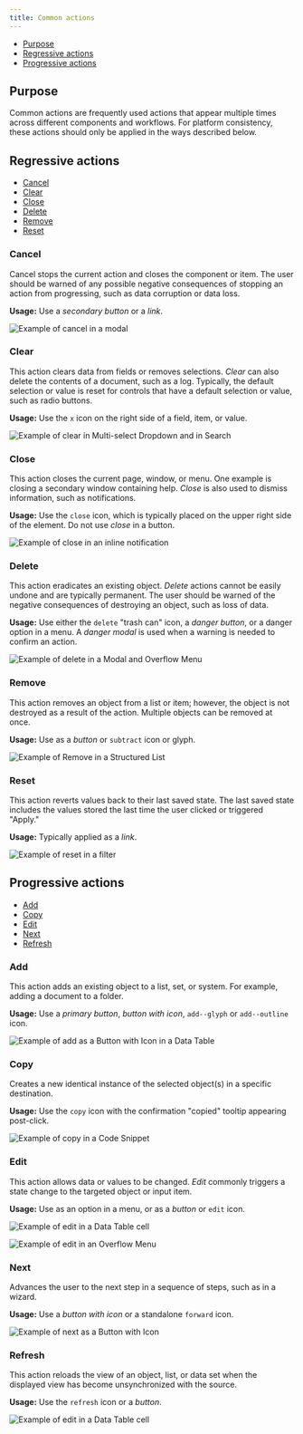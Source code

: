```yaml
---
title: Common actions
---
```


<AnchorLinks>
<ul>
    <li><a href="#purpose">Purpose</a></li>
    <li><a href="#regressive-actions">Regressive actions</a></li>
    <li><a href="#progressive-actions">Progressive actions</a></li>
</ul>
</AnchorLinks>

## Purpose

Common actions are frequently used actions that appear multiple times across different components and workflows. For platform consistency, these actions should only be applied in the ways described below.

## Regressive actions

<AnchorLinks small="true">
<ul>
    <li><a href="#cancel">Cancel</a></li>
    <li><a href="#clear">Clear</a></li>
    <li><a href="#close">Close</a></li>
    <li><a href="#delete">Delete</a></li>
    <li><a href="#remove">Remove</a></li>
    <li><a href="#reset">Reset</a></li>
</ul>
</AnchorLinks>

### Cancel

Cancel stops the current action and closes the component or item. The user should be warned of any possible negative consequences of stopping an action from progressing, such as data corruption or data loss.

**Usage:** Use a _secondary button_ or a _link_.

<ImageComponent cols="8" caption="“Cancel” action as a button.">

![Example of cancel in a modal](images/common-action-1.png)

</ImageComponent>

### Clear

This action clears data from fields or removes selections. _Clear_ can also delete the contents of a document, such as a log. Typically, the default selection or value is reset for controls that have a default selection or value, such as radio buttons.

**Usage:** Use the `x` icon on the right side of a field, item, or value.

<ImageComponent cols="8" caption="“Clear” action in multi-select dropdown and in search.">

![Example of clear in Multi-select Dropdown and in Search](images/common-action-2.png)

</ImageComponent>



### Close

This action closes the current page, window, or menu. One example is closing a secondary window containing help. _Close_ is also used to dismiss information, such as notifications.

**Usage:** Use the `close` icon, which is typically placed on the upper right side of the element. Do not use _close_ in a button.



<ImageComponent cols="8" caption="“Close” action in an inline notification.">

![Example of close in an inline notification](images/common-action-3.png)

</ImageComponent>

### Delete

This action eradicates an existing object. _Delete_ actions cannot be easily undone and are typically permanent. The user should be warned of the negative consequences of destroying an object, such as loss of data.

**Usage:** Use either the `delete` "trash can" icon, a _danger button_, or a danger option in a menu. A _danger modal_ is used when a warning is needed to confirm an action.

<ImageComponent cols="8" caption="“Delete” action in a modal (top) and an overflow menu (bottom).">

![Example of delete in a Modal and Overflow Menu](images/common-action-4.png)

</ImageComponent>


### Remove

This action removes an object from a list or item; however, the object is not destroyed as a result of the action. Multiple objects can be removed at once.

**Usage:** Use as a _button_ or `subtract` icon or glyph.

<ImageComponent cols="8" caption="“Remove” action as an icon.">

![Example of Remove in a Structured List](images/common-action-5.png)

</ImageComponent>


### Reset

This action reverts values back to their last saved state. The last saved state includes the values stored the last time the user clicked or triggered "Apply."

**Usage:** Typically applied as a _link_.

<ImageComponent cols="8" caption="“Reset” action in a filter.">

![Example of reset in a filter](images/common-action-6.png)

</ImageComponent>


## Progressive actions

<AnchorLinks small="true">
<ul>
    <li><a href="#add">Add</a></li>
    <li><a href="#copy">Copy</a></li>
    <li><a href="#edit">Edit</a></li>
    <li><a href="#next">Next</a></li>
    <li><a href="#refresh">Refresh</a></li>
</ul>
</AnchorLinks>

### Add

This action adds an existing object to a list, set, or system. For example, adding a document to a folder.

**Usage:** Use a _primary button_, _button with icon_, `add--glyph` or `add--outline` icon.

<ImageComponent cols="8" caption="“Add” action in a button with icon in a data table.">

![Example of add as a Button with Icon in a Data Table](images/common-action-7.png)

</ImageComponent>



### Copy

Creates a new identical instance of the selected object(s) in a specific destination.

**Usage:** Use the `copy` icon with the confirmation "copied" tooltip appearing post-click.


<ImageComponent cols="8" caption="“Copy” action as an icon with tooltip in a code snippet.">

![Example of copy in a Code Snippet](images/common-action-8.png)

</ImageComponent>



### Edit

This action allows data or values to be changed. _Edit_ commonly triggers a state change to the targeted object or input item.

**Usage:** Use as an option in a menu, or as a _button_ or `edit` icon.

<ImageComponent cols="8" caption="">

![Example of edit in a Data Table cell](images/common-action-9.png)

</ImageComponent>

<ImageComponent cols="8" caption="Example of “edit” options for a data table cell and overflow menu.">

![Example of edit in an Overflow Menu](images/common-action-10.png)

</ImageComponent>


### Next

Advances the user to the next step in a sequence of steps, such as in a wizard.

**Usage:** Use a _button with icon_ or a standalone `forward` icon.

<ImageComponent cols="12" caption="“Next” action as a button with icon in a wizard.">

![Example of next as a Button with Icon](images/common-action-11.png)

</ImageComponent>



### Refresh

This action reloads the view of an object, list, or data set when the displayed view has become unsynchronized with the source.

**Usage:** Use the `refresh` icon or a _button_.



<ImageComponent cols="8" caption="“Refresh” action as a ghost button with icon in the action bar of a data table.">

![Example of edit in a Data Table cell](images/common-action-12.png)

</ImageComponent>

